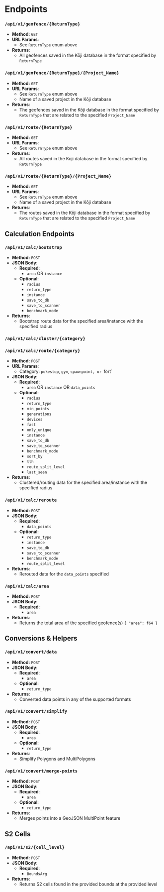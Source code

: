 # Endpoints

### `/api/v1/geofence/{ReturnType}`

- **Method:** `GET`
- **URL Params**:
  - See `ReturnType` enum above
- **Returns**:
  - All geofences saved in the Kōji database in the format specified by `ReturnType`

### `/api/v1/geofence/{ReturnType}/{Project_Name}`

- **Method:** `GET`
- **URL Params**:
  - See `ReturnType` enum above
  - Name of a saved project in the Kōji database
- **Returns**:
  - The geofences saved in the Kōji database in the format specified by `ReturnType` that are related to the specified `Project_Name`

### `/api/v1/route/{ReturnType}`

- **Method:** `GET`
- **URL Params**:
  - See `ReturnType` enum above
- **Returns**:
  - All routes saved in the Kōji database in the format specified by `ReturnType`

### `/api/v1/route/{ReturnType}/{Project_Name}`

- **Method:** `GET`
- **URL Params**:
  - See `ReturnType` enum above
  - Name of a saved project in the Kōji database
- **Returns**:
  - The routes saved in the Kōji database in the format specified by `ReturnType` that are related to the specified `Project_Name`

## Calculation Endpoints

### `/api/v1/calc/bootstrap`

- **Method:** `POST`
- **JSON Body**:
  - **Required**:
    - `area` OR `instance`
  - **Optional**:
    - `radius`
    - `return_type`
    - `instance`
    - `save_to_db`
    - `save_to_scanner`
    - `benchmark_mode`
- **Returns**:
  - Bootstrap route data for the specified area/instance with the specified radius

### `/api/v1/calc/cluster/{category}`

### `/api/v1/calc/route/{category}`

- **Method:** `POST`
- **URL Params**:
  - Category: `pokestop`, `gym`, `spawnpoint, or `fort`
- **JSON Body**:
  - **Required**:
    - `area` OR `instance` OR `data_points`
  - **Optional**:
    - `radius`
    - `return_type`
    - `min_points`
    - `generations`
    - `devices`
    - `fast`
    - `only_unique`
    - `instance`
    - `save_to_db`
    - `save_to_scanner`
    - `benchmark_mode`
    - `sort_by`
    - `tth`
    - `route_split_level`
    - `last_seen`
- **Returns**:
  - Clustered/routing data for the specified area/instance with the specified radius

### `/api/v1/calc/reroute`

- **Method:** `POST`
- **JSON Body**:
  - **Required**:
    - `data_points`
  - **Optional**:
    - `return_type`
    - `instance`
    - `save_to_db`
    - `save_to_scanner`
    - `benchmark_mode`
    - `route_split_level`
- **Returns**:
  - Rerouted data for the `data_points` specified

### `/api/v1/calc/area`

- **Method:** `POST`
- **JSON Body**:
  - **Required**:
    - `area`
- **Returns**:
  - Returns the total area of the specified geofence(s) `{ "area": f64 }`

## Conversions & Helpers

### `/api/v1/convert/data`

- **Method:** `POST`
- **JSON Body**:
  - **Required**:
    - `area`
  - **Optional**:
    - `return_type`
- **Returns**:
  - Converted data points in any of the supported formats

### `/api/v1/convert/simplify`

- **Method:** `POST`
- **JSON Body**:
  - **Required**:
    - `area`
  - **Optional**:
    - `return_type`
- **Returns**:
  - Simplify Polygons and MultiPolygons

### `/api/v1/convert/merge-points`

- **Method:** `POST`
- **JSON Body**:
  - **Required**:
    - `area`
  - **Optional**:
    - `return_type`
- **Returns**:
  - Merges points into a GeoJSON MultiPoint feature

## S2 Cells

### `/api/v1/s2/{cell_level}`

- **Method:** `POST`
- **JSON Body**:
  - **Required**:
    - `BoundsArg`
- **Returns**:
  - Returns S2 cells found in the provided bounds at the provided level
